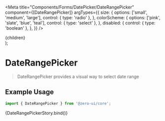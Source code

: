 
<Meta
  title="Components/Forms/DatePicker/DateRangePicker"
  component={[DateRangePicker]}
  argTypes={{
    size: {
      options: ['small', 'medium', 'large'],
      control: { type: 'radio' },
    },
    colorScheme: {
      options: ['pink', 'slate', 'blue', 'teal'],
      control: { type: 'select' },
    },
    disabled: {
      control: { type: 'boolean' },
    },
  }}
/>

  <div style={{ height: '100vh' }}>
    <DateRangePicker {...args}>{children}</DateRangePicker>
  </div>
);

# DateRangePicker

> DateRangePicker provides a visual way to select date range

## Example Usage

```jsx
import { DateRangePicker } from '@zero-ui/core';
```

<Canvas columns={2} withSource="close">
  <Story
    name="DateRangePicker"
    args={{
      size: 'small',
    }}
  >
    {DateRangePickerStory.bind()}
  </Story>
</Canvas>

<ArgsTable of={DateRangePicker} />
